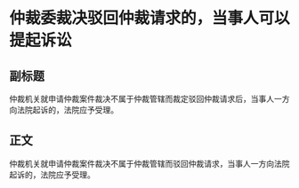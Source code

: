 # 仲裁委裁决驳回仲裁请求的，当事人可以提起诉讼
## 副标题
仲裁机关就申请仲裁案件裁决不属于仲裁管辖而裁定驳回仲裁请求后，当事人一方向法院起诉的，法院应予受理。
## 正文
仲裁机关就申请仲裁案件裁决不属于仲裁管辖而驳回仲裁请求，当事人一方向法院起诉的，法院应予受理。